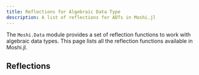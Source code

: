 ```yaml
---
title: Reflections for Algebraic Data Type
description: A list of reflections for ADTs in Moshi.jl
---
```



The `Moshi.Data` module provides a set of reflection functions to work with algebraic data types. This page lists all the reflection functions available in Moshi.jl.

## Reflections

<Reflections/>
